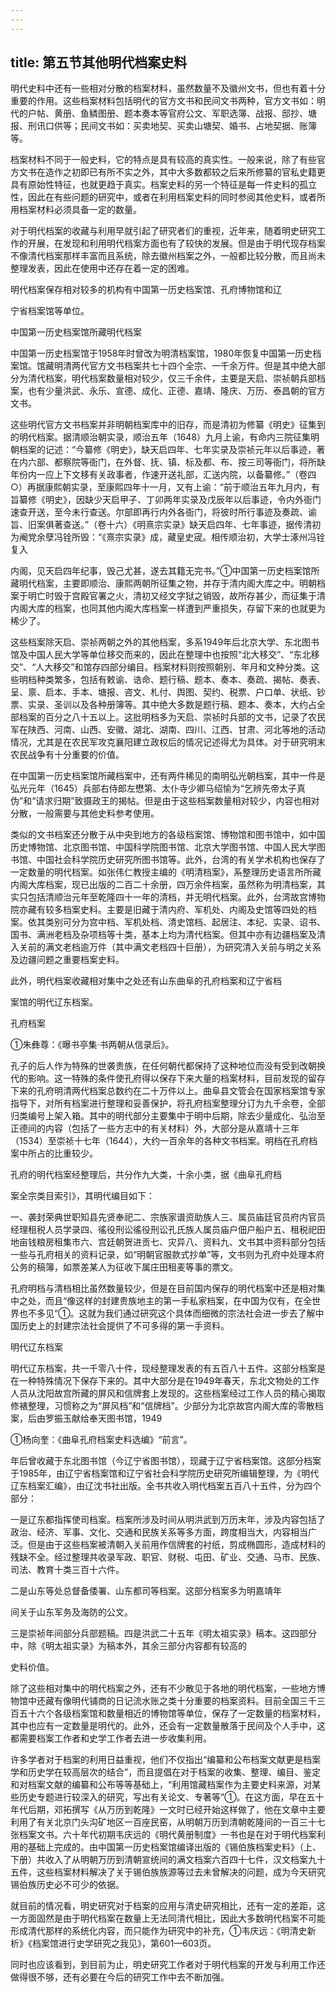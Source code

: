 ```yaml
---
---
---
```

title: 第五节其他明代档案史料
---



明代史料中还有一些相对分散的档案材料，虽然数量不及徽州文书，但也有着十分重要的作用。这些档案材料包括明代的官方文书和民间文书两种，官方文书如：明代的户帖、黄册、鱼鳞图册、题本奏本等官府公文、军职选簿、战报、邸抄、塘报、刑讯口供等；民间文书如：买卖地契、买卖山塘契、婚书、占地契据、账簿等。

档案材料不同于一般史料，它的特点是具有较高的真实性。一般来说，除了有些官方文书在造作之初即已有所不实之外，其中大多数都较之后来所修纂的官私史籍更具有原始性特征，也就更趋于真实。档案史料的另一个特征是每一件史料的孤立性，因此在有些问题的研究中，或者在利用档案史料的同时参阅其他史料，或者所用档案材料必须具备一定的数量。

对于明代档案的收藏与利用早就引起了研究者们的重视，近年来，随着明史研究工作的开展，在发现和利用明代档案方面也有了较快的发展。但是由于明代现存档案不像清代档案那样丰富而且系统，除去徽州档案之外，一般都比较分散，而且尚未整理发表，因此在使用中还存在着一定的困难。

明代档案保存相对较多的机构有中国第一历史档案馆、孔府博物馆和辽

宁省档案馆等单位。

中国第一历史档案馆所藏明代档案

中国第一历史档案馆于1958年时曾改为明清档案馆，1980年恢复中国第一历史档案馆。馆藏明清两代官方文书档案共七十四个全宗、一千余万件。但是其中绝大部分为清代档案，明代档案数量相对较少，仅三千余件，主要是天启、崇祯朝兵部档案，也有少量洪武、永乐、宣德、成化、正德、嘉靖、隆庆、万历、泰昌朝的官方文书。

这些明代官方文书档案并非明朝档案库中的旧存，而是清初为修纂《明史》征集到的明代档案。据清顺治朝实录，顺治五年（1648）九月上谕，有命内三院征集明朝档案的记述：“今纂修《明史》，缺天启四年、七年实录及崇祯元年以后事迹，著在内六部、都察院等衙门，在外督、抚、镇、标及都、布、按三司等衙门，将所缺年份内一应上下文移有关政事者，作速开送礼部，汇送内院，以备纂修。”（卷四○）再据康熙朝实录，至康熙四年十一月，又有上谕：“前于顺治五年九月内，有旨纂修《明史》，因缺少天启甲子、丁卯两年实录及戊辰年以后事迹，令内外衙门速查开送，至今未行查送。尔部即再行内外各衙门，将彼时所行事迹及奏疏、谕旨、旧案俱著查送。”（卷十六）《明熹宗实录》缺天启四年、七年事迹，据传清初为阉党余孽冯铨所毁：“《熹宗实录》成，藏皇史宬。相传顺治初，大学士涿州冯铨复入

内阁，见天启四年纪事，毁己尤甚，遂去其籍无完书。”①中国第一历史档案馆所藏明代档案，主要即顺治、康熙两朝所征集之物，并存于清内阁大库之中。明朝档案于明亡时毁于宫殿官署之火，清初又经文字狱之销毁，故所存甚少，而征集于清内阁大库的档案，也同其他内阁大库档案一样遭到严重损失，存留下来的也就更为稀少了。

这些档案除天启、崇祯两朝之外的其他档案，多系1949年后北京大学、东北图书馆及中国人民大学等单位移交而来的，因此在整理中也按照“北大移交”、“东北移交”、“人大移交”和馆存四部分编目。档案材料则按照朝别、年月和文种分类。这些明档种类繁多，包括有敕谕、诰命、题行稿、题本、奏本、奏疏、揭帖、奏表、呈、禀、启本、手本、塘报、咨文、札付、舆图、契约、税票、户口单、状纸、钞票、实录、圣训以及各种册簿等。其中绝大多数是题行稿、题本、奏本，大约占全部档案的百分之八十五以上。这批明档多为天启、崇祯时兵部的文书，记录了农民军在陕西、河南、山西、安徽、湖北、湖南、四川、江西、甘肃、河北等地的活动情况，尤其是在农民军攻克襄阳建立政权后的情况记述得尤为具体。对于研究明末农民战争有十分重要的价值。

在中国第一历史档案馆所藏档案中，还有两件稀见的南明弘光朝档案，其中一件是弘光元年（1645）兵部右侍郎左懋第、太仆寺少卿马绍愉为“乞辨先帝太子真伪”和“请求归期”致摄政王的揭帖。但是由于这些档案数量相对较少，内容也相对分散，一般需要与其他史料参考使用。

类似的文书档案还分散于从中央到地方的各级档案馆、博物馆和图书馆中，如中国历史博物馆、北京图书馆、中国科学院图书馆、北京大学图书馆、中国人民大学图书馆、中国社会科学院历史研究所图书馆等。此外，台湾的有关学术机构也保存了一定数量的明代档案。如张伟仁教授主编的《明清档案》，系整理历史语言所所藏内阁大库档案，现已出版的二百二十余册，四万余件档案，虽然称为明清档案，其实只包括清顺治元年至乾隆四十一年的清档，并无明代档案。此外，台湾故宫博物院亦藏有较多档案史料。主要是旧藏于清内府、军机处、内阁及史馆等四处的档案。依其类别可分为宫中档、军机处档、清史馆档、起居注、本纪、实录、诏书、国书、满洲老档及杂项档等十类，基本上均为清代档案。但其中亦有边疆档案及清入关前的满文老档逾万件（其中满文老档四十巨册），为研究清入关前与明之关系及边疆问题之重要档案史料。

此外，明代档案收藏相对集中之处还有山东曲阜的孔府档案和辽宁省档

案馆的明代辽东档案。

孔府档案

①朱彝尊：《曝书亭集·书两朝从信录后》。

孔子的后人作为特殊的世袭贵族，在任何朝代都保持了这种地位而没有受到改朝换代的影响。这一特殊的条件使孔府得以保存下来大量的档案材料，目前发现的留存下来的孔府明清两代档案总数约在二十万件以上。曲阜县文管会在国家档案馆专家指导下，对所有档案进行整理和妥善保护，将孔府档案整理分订为九千余卷，全部归类编号上架入箱。其中的明代部分主要集中于明中后期，除去少量成化、弘治至正德间的内容（包括了一些方志中的有关材料）外，大部分是从嘉靖十三年（1534）至崇祯十七年（1644），大约一百余年的各种文书档案。明档在孔府档案中所占的比重较少。

孔府的明代档案经整理后，共分作九大类，十余小类，据《曲阜孔府档

案全宗类目索引》，其明代编目如下：

一、袭封荣典世职知县先贤奉祀二、宗族家谱资助族人三、属员庙廷官员府内官员经理租税人员学录四、徭役刑讼徭役刑讼孔氏族人属员庙户佃户船户五、租税祀田地亩钱粮房租集市六、宫廷朝贺进贡七、灾异八、资料九、文书其中资料部分包括一些与孔府相关的资料记录，如“明朝官服款式抄单”等，文书则为孔府中处理本府公务的稿簿，如票差某人为征收下属庄田租麦等事的票文。

孔府明档与清档相比虽然数量较少，但是在目前国内保存的明代档案中还是相对集中之处，而且“像这样的封建贵族地主的第一手私家档案，在中国为仅有，在全世界也不多见”①。这就为我们通过研究这个具体而细微的宗法社会进一步去了解中国历史上的封建宗法社会提供了不可多得的第一手资料。

明代辽东档案

明代辽东档案，共一千零八十件，现经整理发表的有五百八十五件。这部分档案是在一种特殊情况下保存下来的。其中大部分是在1949年春天，东北文物处的工作人员从沈阳故宫所藏的屏风和信牌套上发现的。这些档案经过工作人员的精心揭取修裱整理，习惯称之为“屏风档”和“信牌档”。少部分为北京故宫内阁大库的零散档案，后由罗振玉献给奉天图书馆，1949

①杨向奎：《曲阜孔府档案史料选编》“前言”。

年后曾收藏于东北图书馆（今辽宁省图书馆），现藏于辽宁省档案馆。这部分档案于1985年，由辽宁省档案馆和辽宁省社会科学院历史研究所编辑整理，为《明代辽东档案汇编》，由辽沈书社出版。全书共收入明代档案五百八十五件，分为四个部分：

一是辽东都指挥使司档案。档案所涉及时间从明洪武到万历末年，涉及内容包括了政治、经济、军事、文化、交通和民族关系等多方面，跨度相当大，内容相当广泛。但是由于这些档案被清朝入关前用作信牌套的衬纸，剪成椭圆形，造成材料的残缺不全。经过整理共收录军政、职官、财税、屯田、矿业、交通、马市、民族、司法、教育十类三百十六件。

二是山东等处总督备倭署、山东都司等档案。这部分档案多为明嘉靖年

间关于山东军务及海防的公文。

三是崇祯年间部分兵部题稿。四是洪武二十五年《明太祖实录》稿本。这四部分中，除《明太祖实录》为稿本外，其余三部分内容都有较高的

史料价值。

除了这些相对集中的明代档案之外，还有不少散见于各地的明代档案，一些地方博物馆中还藏有像明代铺商的日记流水账之类十分重要的档案资料。目前全国三千三百五十六个各级档案馆和数量相近的博物馆等单位，保存了一定数量的档案材料，其中也应有一定数量是明代的。此外，还会有一定数量散落于民间及个人手中，这都需要档案工作者和史学工作者去进一步收集利用。

许多学者对于档案的利用日益重视，他们不仅指出“编纂和公布档案文献更是档案学和历史学在较高层次的结合”，而且提倡在对于档案的收集、整理、编目、鉴定和对档案文献的编纂和公布等等基础上，“利用馆藏档案作为主要史料来源，对某些历史专题进行较深入的研究，写出有关论文、专著等”①。在这方面，早在五十年代后期，邓拓撰写《从万历到乾隆》一文时已经开始这样做了，他在文章中主要利用了有关北京门头沟矿地区一百座民窑，从明朝万历到清朝乾隆间的一百三十七张档案文书。六十年代初期韦庆远的《明代黄册制度》一书也是在对于明代档案利用的基础上完成的。由中国第一历史档案馆编译出版的《锡伯族档案史料》（上、下册）共收入了从明朝万历到清朝宣统间的满文档案六百四十七件，汉文档案九十五件，这些档案材料解决了关于锡伯族族源等过去未曾解决的问题，成为今天研究锡伯族历史必不可少的依据。

就目前的情况看，明史研究对于档案的应用与清史研究相比，还有一定的差距，这一方面固然是由于明代档案在数量上无法同清代相比，因此大多数明代档案不可能形成清代那样的系统化内容，而只能作为研究中的补充，①韦庆远：《明清史新析》《档案馆进行史学研究之我见》，第601—603页。

同时也应该看到，到目前为止，明史研究工作者对于明代档案的开发与利用工作还做得很不够，还有必要在今后的研究工作中去不断加强。